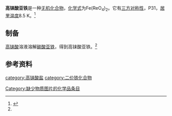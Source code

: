 {{chembox
| verifiedrevid = 
|   Name = 高铼酸亚铁
|   ImageFile = iron(II) perrhenate.png
|   ImageName = 
|   OtherNames = 偏高铼酸亚铁
|   IUPACName = 铼(VII)酸铁(II)
| Section1 = {{Chembox Identifiers
|   ChemSpiderID_Ref = {{chemspidercite|correct|chemspider}}
| ChemSpiderID = 
| PubChem = 
| InChI =
| InChIKey =
| SMILES = 
| StdInChI_Ref = {{stdinchicite|correct|chemspider}}
| StdInChI =
| StdInChIKey_Ref = {{stdinchicite|correct|chemspider}}
| StdInChIKey = 
| CASNo = 86498-29-5
| CASNo_Ref = {{cascite|correct|CAS}}
  }}
| Section2 = {{Chembox Properties
|   Formula = Fe(ReO<sub>4</sub>)<sub>2</sub>
|   MolarMass = 556.259（无水）<br />628.323（四水）
|   Appearance = 暗红色固体（无水）<br />橙色固体（四水）<ref name=perrhenic>The Salts of Perrhenic Acid. 11. The Iron Family and Manganese. William T. Smith , Grover E. Maxwell. ''J. Am. Chem. Soc.'', ''1949'', 71 (2), pp 578–580. DOI:10.1021/ja01170a056 </ref>
|   Density = 3.64g·cm<sup>-3</sup>（四水）
|   MeltingPt = 
|   Solubility =233g（无水）<br />355g（四水）
|   BoilingPt = 
  }}
| Section7 = {{Chembox Hazards
|  EUHazardSymbol =
|  RPhrases =
|  SPhrases =
|  FlashPt = 
|  EUClass =
|  EUIndex = 
|  MainHazards = 
|  NFPA-H = 
|  NFPA-F = 
|  NFPA-R = 
|  NFPA-O = 
|  RSPhrases = 
|  PEL = 
  }}
| Section8 = {{Chembox Related
|   Function = 
|   OtherFunctn = 
|   OtherAnions = [[高氯酸亚铁|高氯酸亚铁]]
|   OtherCations = [[高铼酸铁|高铼酸铁]]<br />[[高铼酸钴|高铼酸钴]]<br />[[高铼酸镍|高铼酸镍]]
|   OtherCpds = [[七氧化二铼|七氧化二铼]]<br />[[高铼酸|高铼酸]]
  }}
}}
'''高铼酸亚铁'''是一种[[无机化合物|无机化合物]]，[[化学式|化学式]]为Fe(ReO<sub>4</sub>)<sub>2</sub>。它有[[三方晶系|三方]][[对称性|对称性]]，P3{{overline|m}}1，[[居里温度|居里温度]]8.5 K。<ref>{{cite journal|journal=MRS Proceedings|volume=453|language=en|issn=0272-9172|date=1996|doi=10.1557/PROC-453-399|url=https://www.cambridge.org/core/product/identifier/S1946427400290593/type/journal_article|title=Layered 3-D Ferromagnets and Antiferromagnets, M 2+ (ReO 4 ) 2 (M = Mn, Fe, Co, Ni, Cu): Importance of Dipolar Interactions|accessdate=2019-11-09|author=C. C. Torardi, W. M. Reiff, B. C. Dodrill, T. Vogt}}</ref>

==制备==
[[高铼酸|高铼酸]]溶液溶解[[碳酸亚铁|碳酸亚铁]]，得到高铼酸亚铁。<ref name=perrhenic />

==参考资料==
{{reflist}}

{{铁化合物}}
{{高铼酸盐}}

[[category:高铼酸盐|category:高铼酸盐]]
[[category:二价铁化合物|category:二价铁化合物]]
[[Category:缺少物质图片的化学品条目|Category:缺少物质图片的化学品条目]]